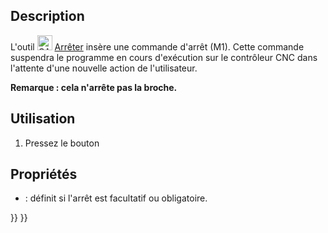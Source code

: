 <languages/>

{{Docnav/fr
|[[CAM_Comment/fr|Commentaire]]
|[[CAM_Custom/fr|Personnaliser]]
|[[CAM_Workbench/fr|Atelier CAM]]
|IconL=CAM_Comment.svg
|IconR=CAM_Custom.svg
|IconC=Workbench_CAM.svg
}}

{{GuiCommand/fr
|Name=CAM Stop
|Name/fr=CAM Arrêter
|MenuLocation=CAM → Autres commandes → Arrêter
|Workbenches=[[CAM_Workbench/fr|CAM]]
}}

==Description==

L'outil [[Image:CAM_Stop.svg|24px]] [[CAM_Stop/fr|Arrêter]] insère une commande d'arrêt (M1). Cette commande suspendra le programme en cours d'exécution sur le contrôleur CNC dans l'attente d'une nouvelle action de l'utilisateur.

'''Remarque : cela n'arrête pas la broche.'''

<span id="Usage"></span>
== Utilisation ==

# Pressez le bouton {{KEY|[[Image:CAM_Stop.svg|16px]] [[CAM_Stop/fr|Arrêter]]}}

<span id="Properties"></span>
==Propriétés==

* {{PropertyData|Stop}} : définit si l'arrêt est facultatif ou obligatoire.


{{Docnav/fr
|[[CAM_Comment/fr|Commentaire]]
|[[CAM_Custom/fr|Personnaliser]]
|[[CAM_Workbench/fr|Atelier CAM]]
|IconL=CAM_Comment.svg
|IconR=CAM_Custom.svg
|IconC=Workbench_CAM.svg
}}

{{CAM_Tools_navi{{#translation:}}}}
{{Userdocnavi{{#translation:}}}}